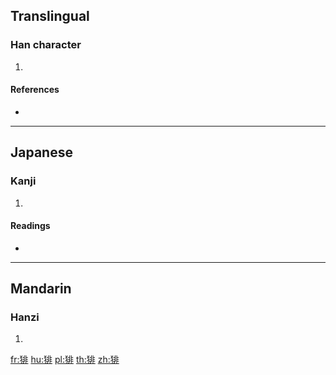 {{character info/new}}
==Translingual==

===Han character===
{{Han char|rn=94|rad=犬|as=08|sn=11|four=|canj=KHLMY|ids=⿰犭非}}

# {{defn|Han|sort=犬08}}

====References====
* {{Han ref|kx=0712.090|dkj=20456|dj=1124.120|hdz=21352.080|uh=7305|ud=29445}}

----

==Japanese==

===Kanji===
{{ja-kanji|grade=|rs=犬08}}

# {{defn|lang=ja|sort=犬08}}

====Readings====
* {{ja-readings|on=[[はい]] (hai), [[ばい]] (bai)|kun=}}

----

==Mandarin==

===Hanzi===
{{cmn-hanzi|pin=[[pái]] ([[pai2]])|wg=p'ai<sup>2</sup>}}

# {{defn|lang=cmn|sort=犬08}}

[[fr:猅]]
[[hu:猅]]
[[pl:猅]]
[[th:猅]]
[[zh:猅]]